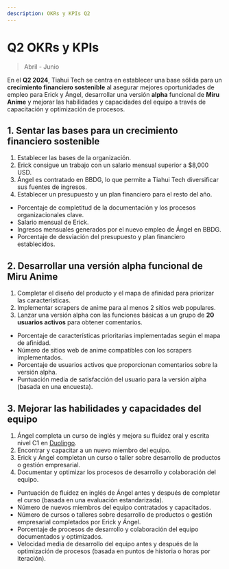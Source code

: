 ```yaml
---
description: OKRs y KPIs Q2
---
```



# Q2 OKRs y KPIs

> Abril - Junio

En el **Q2 2024**, Tiahui Tech se centra en establecer una base sólida para un **crecimiento financiero sostenible** al asegurar mejores oportunidades de empleo para Erick y Ángel, desarrollar una versión **alpha** funcional de **Miru Anime** y mejorar las habilidades y capacidades del equipo a través de capacitación y optimización de procesos.

## 1. Sentar las bases para un crecimiento financiero sostenible

<Tabs>
  <TabItem value="okr" label="OKRs" default>
    <ol>
      <li>Establecer las bases de la organización.</li>
      <li>Erick consigue un trabajo con un salario mensual superior a $8,000 USD.</li>
      <li>Ángel es contratado en BBDG, lo que permite a Tiahui Tech diversificar sus fuentes de ingresos.</li>
      <li>Establecer un presupuesto y un plan financiero para el resto del año.</li>
    </ol>
  </TabItem>
  <TabItem value="kpi" label="KPIs">
    <ul>
      <li>Porcentaje de completitud de la documentación y los procesos organizacionales clave.</li>
      <li>Salario mensual de Erick.</li>
      <li>Ingresos mensuales generados por el nuevo empleo de Ángel en BBDG.</li>
      <li>Porcentaje de desviación del presupuesto y plan financiero establecidos.</li>
    </ul>
  </TabItem>
</Tabs>

## 2. Desarrollar una versión alpha funcional de Miru Anime

<Tabs>
  <TabItem value="okr" label="OKRs" default>
    <ol>
      <li>Completar el diseño del producto y el mapa de afinidad para priorizar las características.</li>
      <li>Implementar scrapers de anime para al menos 2 sitios web populares.</li>
      <li>Lanzar una versión alpha con las funciones básicas a un grupo de <strong>20 usuarios activos</strong> para obtener comentarios.</li>
    </ol>
  </TabItem>
  <TabItem value="kpi" label="KPIs">
    <ul>
      <li>Porcentaje de características prioritarias implementadas según el mapa de afinidad.</li>
      <li>Número de sitios web de anime compatibles con los scrapers implementados.</li>
      <li>Porcentaje de usuarios activos que proporcionan comentarios sobre la versión alpha.</li>
      <li>Puntuación media de satisfacción del usuario para la versión alpha (basada en una encuesta).</li>
    </ul>
  </TabItem>
</Tabs>

## 3. Mejorar las habilidades y capacidades del equipo

<Tabs>
  <TabItem value="okr" label="OKRs" default>
    <ol>
      <li>Ángel completa un curso de inglés y mejora su fluidez oral y escrita nivel C1 en <a href="https://englishtest.duolingo.com/es/applicants">Duolingo</a>.</li>
      <li>Encontrar y capacitar a un nuevo miembro del equipo.</li>
      <li>Erick y Ángel completan un curso o taller sobre desarrollo de productos o gestión empresarial.</li>
      <li>Documentar y optimizar los procesos de desarrollo y colaboración del equipo.</li>
    </ol>
  </TabItem>
  <TabItem value="kpi" label="KPIs">
    <ul>
      <li>Puntuación de fluidez en inglés de Ángel antes y después de completar el curso (basada en una evaluación estandarizada).</li>
      <li>Número de nuevos miembros del equipo contratados y capacitados.</li>
      <li>Número de cursos o talleres sobre desarrollo de productos o gestión empresarial completados por Erick y Ángel.</li>
      <li>Porcentaje de procesos de desarrollo y colaboración del equipo documentados y optimizados.</li>
      <li>Velocidad media de desarrollo del equipo antes y después de la optimización de procesos (basada en puntos de historia o horas por iteración).</li>
    </ul>
  </TabItem>
</Tabs>